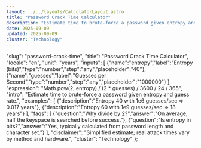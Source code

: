 ```yaml
---
layout: ../../layouts/CalculatorLayout.astro
title: "Password Crack Time Calculator"
description: "Estimate time to brute-force a password given entropy and guess rate."
date: 2025-09-09
updated: 2025-09-09
cluster: "Technology"
---
```


  "slug": "password-crack-time",
  "title": "Password Crack Time Calculator",
  "locale": "en",
  "unit": "years",
  "inputs": [
    {"name":"entropy","label":"Entropy (bits)","type":"number","step":"any","placeholder":"40"},
    {"name":"guesses","label":"Guesses per Second","type":"number","step":"any","placeholder":"1000000"}
  ],
  "expression": "Math.pow(2, entropy) / (2 * guesses) / 3600 / 24 / 365",
  "intro": "Estimate time to brute-force a password given entropy and guess rate.",
  "examples": [
    {"description":"Entropy 40 with 1e6 guesses/sec ⇒ 0.017 years"},
    {"description":"Entropy 60 with 1e9 guesses/sec ⇒ 18 years"}
  ],
  "faqs": [
    {"question":"Why divide by 2?","answer":"On average, half the keyspace is searched before success."},
    {"question":"Is entropy in bits?","answer":"Yes, typically calculated from password length and character set."}
  ],
  "disclaimer": "Simplified estimate; real attack times vary by method and hardware.",
  "cluster": "Technology"
};

<Calculator schema={schema} />

